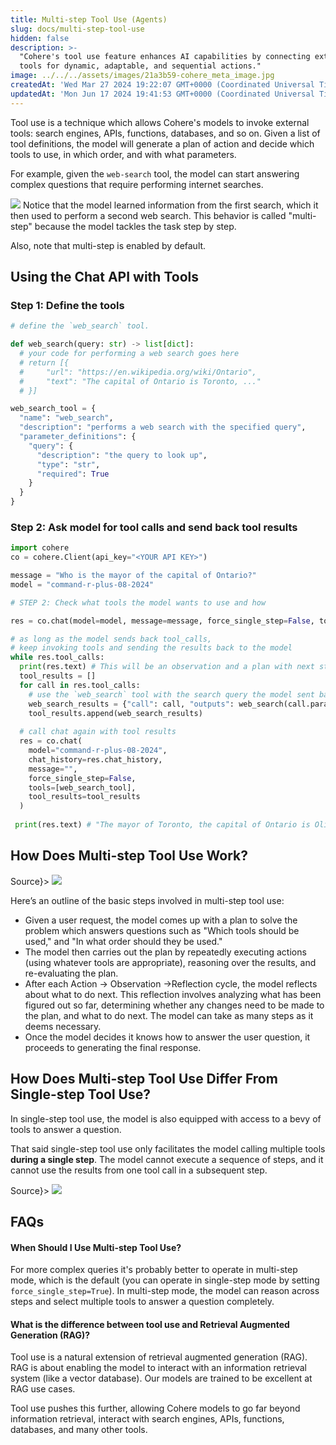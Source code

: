 ```yaml
---
title: Multi-step Tool Use (Agents)
slug: docs/multi-step-tool-use
hidden: false
description: >-
  "Cohere's tool use feature enhances AI capabilities by connecting external
  tools for dynamic, adaptable, and sequential actions."
image: ../../../assets/images/21a3b59-cohere_meta_image.jpg
createdAt: 'Wed Mar 27 2024 19:22:07 GMT+0000 (Coordinated Universal Time)'
updatedAt: 'Mon Jun 17 2024 19:41:53 GMT+0000 (Coordinated Universal Time)'
---
```

Tool use is a technique which allows Cohere's models to invoke external tools: search engines, APIs, functions, databases, and so on. Given a list of tool definitions, the model will generate a plan of action and decide which tools to use, in which order, and with what parameters.

For example, given the `web-search` tool, the model can start answering complex questions that require performing internet searches.

![](../../../assets/images/00e8907-image.png)
Notice that the model learned information from the first search, which it then used to perform a second web search. This behavior is called "multi-step" because the model tackles the task step by step.

Also, note that multi-step is enabled by default.

## Using the Chat API with Tools

### Step 1: Define the tools

```python PYTHON
# define the `web_search` tool.

def web_search(query: str) -> list[dict]:
  # your code for performing a web search goes here
  # return [{
  #		"url": "https://en.wikipedia.org/wiki/Ontario",
  #		"text": "The capital of Ontario is Toronto, ..."
  #	}]

web_search_tool = {
  "name": "web_search",
  "description": "performs a web search with the specified query",
  "parameter_definitions": {
    "query": {
      "description": "the query to look up",
      "type": "str",
      "required": True
    }
  }
}
```

### Step 2: Ask model for tool calls and send back tool results

```python PYTHON
import cohere
co = cohere.Client(api_key="<YOUR API KEY>")

message = "Who is the mayor of the capital of Ontario?"
model = "command-r-plus-08-2024"

# STEP 2: Check what tools the model wants to use and how

res = co.chat(model=model, message=message, force_single_step=False, tools=[web_search_tool])

# as long as the model sends back tool_calls,
# keep invoking tools and sending the results back to the model
while res.tool_calls:
  print(res.text) # This will be an observation and a plan with next steps
  tool_results = []
  for call in res.tool_calls:
    # use the `web_search` tool with the search query the model sent back
    web_search_results = {"call": call, "outputs": web_search(call.parameters["query"])}
    tool_results.append(web_search_results)
    
  # call chat again with tool results
  res = co.chat(
    model="command-r-plus-08-2024",
    chat_history=res.chat_history,
    message="",
    force_single_step=False,
    tools=[web_search_tool],
    tool_results=tool_results
  )
  
 print(res.text) # "The mayor of Toronto, the capital of Ontario is Olivia Chow"
```

## How Does Multi-step Tool Use Work?

<Frame caption={<a href="https://python.langchain.com/docs/use_cases/tool_use">Source</a>}>
<img src="../../../assets/images/1e500e0-tool_use_1.svg" />
</Frame>

Here’s an outline of the basic steps involved in multi-step tool use:

- Given a user request, the model comes up with a plan to solve the problem which answers questions such as "Which tools should be used," and "In what order should they be used."
- The model then carries out the plan by repeatedly executing actions (using whatever tools are appropriate), reasoning over the results, and re-evaluating the plan.
- After each Action -> Observation ->Reflection cycle, the model reflects about what to do next. This reflection involves analyzing what has been figured out so far, determining whether any changes need to be made to the plan, and what to do next. The model can take as many steps as it deems necessary.
- Once the model decides it knows how to answer the user question, it proceeds to generating the final response.

## How Does Multi-step Tool Use Differ From Single-step Tool Use?

In single-step tool use, the model is also equipped with access to a bevy of tools to answer a question.

That said single-step tool use only facilitates the model calling multiple tools **during a single step**. The model cannot execute a sequence of steps, and it cannot use the results from one tool call in a subsequent step.

<Frame caption={<a href="https://python.langchain.com/docs/use_cases/tool_use">Source</a>}>
<img src="../../../assets/images/f7207ba-tool_use_1.svg" />
</Frame>


## FAQs

#### When Should I Use Multi-step Tool Use?

For more complex queries it's probably better to operate in multi-step mode, which is the default (you can operate in single-step mode by setting `force_single_step=True`). In multi-step mode, the model can reason across steps and select multiple tools to answer a question completely.

#### What is the difference between tool use and Retrieval Augmented Generation (RAG)?

Tool use is a natural extension of retrieval augmented generation (RAG). RAG is about enabling the model to interact with an information retrieval system (like a vector database). Our models are trained to be excellent at RAG use cases.

Tool use pushes this further, allowing Cohere models to go far beyond information retrieval, interact with search engines, APIs, functions, databases, and many other tools.
